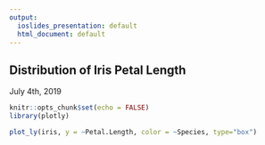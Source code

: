 ```yaml
---
output:
  ioslides_presentation: default
  html_document: default
---
```


## Distribution of Iris Petal Length
July 4th, 2019
```r
knitr::opts_chunk$set(echo = FALSE)
library(plotly)
```
```r
plot_ly(iris, y = ~Petal.Length, color = ~Species, type="box")
```

